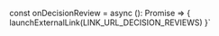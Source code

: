 
const onDecisionReview = async (): Promise<void> => {
    launchExternalLink(LINK_URL_DECISION_REVIEWS)
}`

<HooksInfo componentName="useExternalLink" example={exampleString}/>
